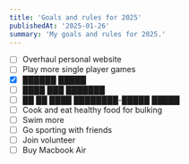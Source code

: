 ```yaml
---
title: 'Goals and rules for 2025'
publishedAt: '2025-01-26'
summary: 'My goals and rules for 2025.'
---
```


- [ ] Overhaul personal website
- [ ] Play more single player games
- [x] ██████ █████
- [ ] ████ ███ ███████
- [ ] ██ ██ ████ ████████-█████ █████
- [ ] Cook and eat healthy food for bulking
- [ ] Swim more
- [ ] Go sporting with friends
- [ ] Join volunteer
- [ ] Buy Macbook Air